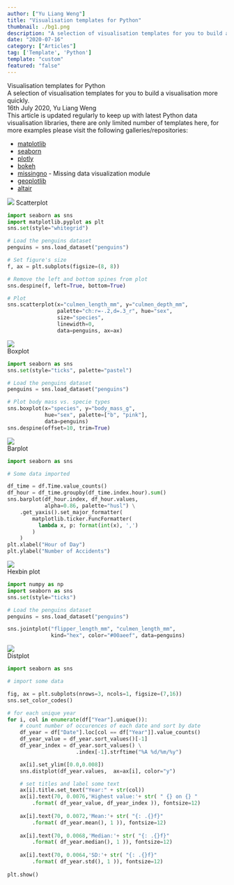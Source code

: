 ```yaml
---
author: ["Yu Liang Weng"]
title: "Visualisation templates for Python"
thumbnail: ./bg1.png
description: "A selection of visualisation templates for you to build a visualisation more quickly."
date: "2020-07-16"
category: ["Articles"]
tag: ['Template', 'Python']
template: "custom"
featured: "false"
---
```


<div className="shadow-xl flex justify-center items-center text-center" style={{background: 'linear-gradient(to right top, #051937, #004d7a, #008793, #00bf72, #a8eb12)', width: "100%", flexDirection: "column", paddingTop: "37vh", paddingBottom: "37vh"}}>
  <div>
    <div className="text-5xl text-white font-bold">Visualisation templates for Python</div>
    <div className="text-lg text-gray-100 mt-2">A selection of visualisation templates for you to build a visualisation more quickly.</div>
    <div className="text-sm text-gray-100 mt-8">16th July 2020, Yu Liang Weng</div>
  </div>
</div>

<div className="flex flex-wrap container mx-auto mt-16 mb-36 px-3 lg:px-36">
  This article is updated regularly to keep up with latest Python data visualisation libraries, there are 
  only limited number of templates here, for more examples
  please visit the following galleries/repositories:  <br />
  <ul>
    <li><a href="https://matplotlib.org/gallery/index.html">matplotlib</a></li>
    <li><a href="https://seaborn.pydata.org/examples/index.html">seaborn</a></li>
    <li><a href="https://plotly.com/python/">plotly</a></li>
    <li><a href="https://docs.bokeh.org/en/latest/docs/gallery.html">bokeh</a></li>
    <li><a href="https://github.com/ResidentMario/missingno">missingno</a> - Missing data visualization module</li>
    <li><a href="https://github.com/andrea-cuttone/geoplotlib">geoplotlib</a></li>
    <li><a href="https://altair-viz.github.io/gallery/index.html">altair</a></li>
  </ul>
</div>



<div className="flex flex-wrap container mx-auto shadow-lg my-16" style={{backgroundColor: '#f7f7f7'}}>
  <div className="md:w-2/5 relative px-3 bg-white group">
    <img className="group-hover:scale-110 transform transition duration-500" src="./scatterPlot.png" />
    <pltBtn className="absolute bottom-0 left-0 font-bold bg-gray-800 text-white w-full text-center py-3 group-hover:bg-transparent group-hover:text-transparent transition duration-500">
      Scatterplot
    </pltBtn>
  </div>
  <div className="md:w-3/5 overflow-hidden relative z-10">

```python
import seaborn as sns
import matplotlib.pyplot as plt
sns.set(style="whitegrid")

# Load the penguins dataset
penguins = sns.load_dataset("penguins")

# Set figure's size
f, ax = plt.subplots(figsize=(8, 8))

# Remove the left and bottom spines from plot
sns.despine(f, left=True, bottom=True)

# Plot
sns.scatterplot(x="culmen_length_mm", y="culmen_depth_mm",
                palette="ch:r=-.2,d=.3_r", hue="sex", 
                size="species",
                linewidth=0,
                data=penguins, ax=ax)
```

  </div>
</div>

<div className="flex flex-wrap container mx-auto shadow-lg my-16" style={{backgroundColor: '#f7f7f7'}}>
  <div className="md:w-2/5 relative px-3 bg-white group">
    <img className="group-hover:scale-110 transform transition duration-500" src="./boxPlot.png" />
    <div className="absolute bottom-0 left-0 font-bold bg-gray-800 text-white w-full text-center py-3 group-hover:bg-transparent group-hover:text-transparent transition duration-500">
      Boxplot
    </div>
  </div>
  <div className="md:w-3/5 overflow-hidden relative z-20">

```python
import seaborn as sns
sns.set(style="ticks", palette="pastel")

# Load the penguins dataset
penguins = sns.load_dataset("penguins")

# Plot body mass vs. specie types
sns.boxplot(x="species", y="body_mass_g",
            hue="sex", palette=["b", "pink"],
            data=penguins)
sns.despine(offset=10, trim=True)
```

  </div>
</div>


<div className="flex flex-wrap container mx-auto shadow-lg my-16" style={{backgroundColor: '#f7f7f7'}}>
  <div className="md:w-2/5 relative px-3 bg-white group">
    <img className="group-hover:scale-110 transform transition duration-500" src="./barPlot.png" />
    <div className="absolute bottom-0 left-0 font-bold bg-gray-800 text-white w-full text-center py-3 group-hover:bg-transparent group-hover:text-transparent transition duration-500">
      Barplot
    </div>
  </div>
  <div className="md:w-3/5 overflow-hidden relative z-20">

```python
import seaborn as sns

# Some data imported

df_time = df.Time.value_counts()
df_hour = df_time.groupby(df_time.index.hour).sum()
sns.barplot(df_hour.index, df_hour.values, 
            alpha=0.86, palette="husl") \
    .get_yaxis().set_major_formatter(
        matplotlib.ticker.FuncFormatter(
          lambda x, p: format(int(x), ',')
        )
    )
plt.xlabel("Hour of Day")
plt.ylabel("Number of Accidents")
```

  </div>
</div>


<div className="flex flex-wrap container mx-auto shadow-lg my-16" style={{backgroundColor: '#f7f7f7'}}>
  <div className="md:w-2/5 relative px-3 bg-white group">
    <img className="group-hover:scale-110 transform transition duration-500" src="./hexbinPlot.png" />
    <div className="absolute bottom-0 left-0 font-bold bg-gray-800 text-white w-full text-center py-3 group-hover:bg-transparent group-hover:text-transparent transition duration-500">
      Hexbin plot
    </div>
  </div>
  <div className="md:w-3/5 overflow-hidden relative z-20">

```python
import numpy as np
import seaborn as sns
sns.set(style="ticks")

# Load the penguins dataset
penguins = sns.load_dataset("penguins")

sns.jointplot("flipper_length_mm", "culmen_length_mm", 
              kind="hex", color="#00aeef", data=penguins)
```

  </div>
</div>


<div className="flex flex-wrap container mx-auto shadow-lg my-16" style={{backgroundColor: '#f7f7f7'}}>
  <div className="md:w-2/5 relative px-3 bg-white group">
    <img className="group-hover:scale-110 transform transition duration-500" src="./distPlot.png" />
    <div className="absolute bottom-0 left-0 font-bold bg-gray-800 text-white w-full text-center py-3 group-hover:bg-transparent group-hover:text-transparent transition duration-500">
      Distplot
    </div>
  </div>
  <div className="md:w-3/5 overflow-hidden relative z-20">

```python
import seaborn as sns

# import some data 

fig, ax = plt.subplots(nrows=3, ncols=1, figsize=(7,16))
sns.set_color_codes()

# for each unique year
for i, col in enumerate(df["Year"].unique()):
    # count number of occurences of each date and sort by date
    df_year = df["Date"].loc[col == df["Year"]].value_counts()
    df_year_value = df_year.sort_values()[-1]
    df_year_index = df_year.sort_values() \
                      .index[-1].strftime("%A %d/%m/%y")

    ax[i].set_ylim([0.0,0.008])
    sns.distplot(df_year.values,  ax=ax[i], color="y")

    # set titles and label some text
    ax[i].title.set_text("Year:" + str(col))
    ax[i].text(70, 0.0076,'Highest value:'+ str( " {} on {} "
        .format( df_year_value, df_year_index )), fontsize=12)
    
    ax[i].text(70, 0.0072,'Mean:'+ str( "{: .{}f}"
        .format( df_year.mean(), 1 )), fontsize=12)
    
    ax[i].text(70, 0.0068,'Median:'+ str( "{: .{}f}"
        .format( df_year.median(), 1 )), fontsize=12)
    
    ax[i].text(70, 0.0064,'SD:'+ str( "{: .{}f}"
        .format( df_year.std(), 1 )), fontsize=12)
    
plt.show()
```

  </div>
</div>


